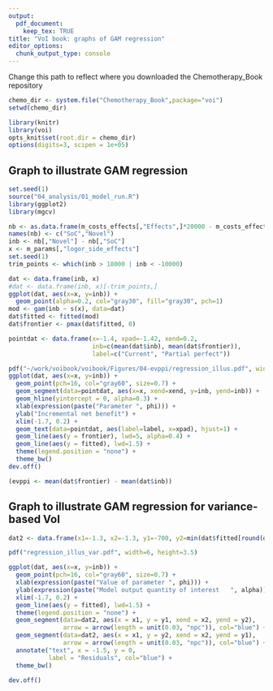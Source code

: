 ---
output: 
  pdf_document:
    keep_tex: TRUE
title: "VoI book: graphs of GAM regression" 
editor_options: 
  chunk_output_type: console
---

Change this path to reflect where you downloaded the Chemotherapy_Book repository

```{r,echo=FALSE}
chemo_dir <- system.file("Chemotherapy_Book",package="voi")
setwd(chemo_dir)
```

```{r,echo=FALSE,message=FALSE}
library(knitr)
library(voi)
opts_knit$set(root.dir = chemo_dir)
options(digits=3, scipen = 1e+05)
```


## Graph to illustrate GAM regression 

```{r,regression_illus}
set.seed(1)
source("04_analysis/01_model_run.R")
library(ggplot2)
library(mgcv)

nb <- as.data.frame(m_costs_effects[,"Effects",]*20000 - m_costs_effects[,"Costs",])
names(nb) <- c("SoC","Novel")
inb <- nb[,"Novel"] - nb[,"SoC"]
x <- m_params[,"logor_side_effects"]
set.seed(1)
trim_points <- which(inb > 18000 | inb < -10000)

dat <- data.frame(inb, x)
#dat <- data.frame(inb, x)[-trim_points,]
ggplot(dat, aes(x=x, y=inb)) + 
  geom_point(alpha=0.2, col="gray30", fill="gray30", pch=1)
mod <- gam(inb ~ s(x), data=dat)
dat$fitted <- fitted(mod)
dat$frontier <- pmax(dat$fitted, 0)

pointdat <- data.frame(x=-1.4, xpad=-1.42, xend=0.2, 
                       inb=c(mean(dat$inb), mean(dat$frontier)),
                       label=c("Current", "Partial perfect"))

pdf("~/work/voibook/voibook/Figures/04-evppi/regression_illus.pdf", width=6, height=3.5)
ggplot(dat, aes(x=x, y=inb)) + 
  geom_point(pch=16, col="gray60", size=0.7) + 
  geom_segment(data=pointdat, aes(x=x, xend=xend, y=inb, yend=inb)) +
  geom_hline(yintercept = 0, alpha=0.3) +
  xlab(expression(paste("Parameter ", phi))) + 
  ylab("Incremental net benefit") + 
  xlim(-1.7, 0.2) +
  geom_text(data=pointdat, aes(label=label, x=xpad), hjust=1) +
  geom_line(aes(y = frontier), lwd=5, alpha=0.4) +
  geom_line(aes(y = fitted), lwd=1.5) + 
  theme(legend.position = "none") +
  theme_bw()
dev.off()

(evppi <- mean(dat$frontier) - mean(dat$inb))
```



## Graph to illustrate GAM regression for variance-based VoI 

```{r,regression_illus_var}

dat2 <- data.frame(x1=-1.3, x2=-1.3, y1=-700, y2=min(dat$fitted[round(dat$x,2)==-1.33 ]))

pdf("regression_illus_var.pdf", width=6, height=3.5)

ggplot(dat, aes(x=x, y=inb)) + 
  geom_point(pch=16, col="gray60", size=0.7) + 
  xlab(expression(paste("Value of parameter ", phi))) + 
  ylab(expression(paste("Model output quantity of interest   ", alpha))) + 
  xlim(-1.7, 0.2) +
  geom_line(aes(y = fitted), lwd=1.5) + 
  theme(legend.position = "none") +
  geom_segment(data=dat2, aes(x = x1, y = y1, xend = x2, yend = y2),
               arrow = arrow(length = unit(0.03, "npc")), col="blue") + 
  geom_segment(data=dat2, aes(x = x1, y = y2, xend = x2, yend = y1),
               arrow = arrow(length = unit(0.03, "npc")), col="blue") +
  annotate("text", x = -1.5, y = 0,
           label = "Residuals", col="blue") +
  theme_bw()

dev.off()

```
